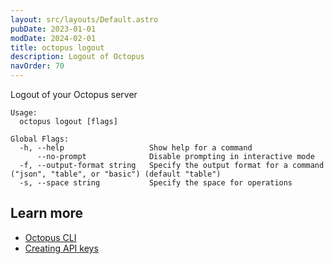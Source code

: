 ```yaml
---
layout: src/layouts/Default.astro
pubDate: 2023-01-01
modDate: 2024-02-01
title: octopus logout
description: Logout of Octopus
navOrder: 70
---
```


Logout of your Octopus server

```
Usage:
  octopus logout [flags]

Global Flags:
  -h, --help                   Show help for a command
      --no-prompt              Disable prompting in interactive mode
  -f, --output-format string   Specify the output format for a command ("json", "table", or "basic") (default "table")
  -s, --space string           Specify the space for operations

```

## Learn more

- [Octopus CLI](/docs/octopus-rest-api/cli)
- [Creating API keys](/docs/octopus-rest-api/how-to-create-an-api-key)